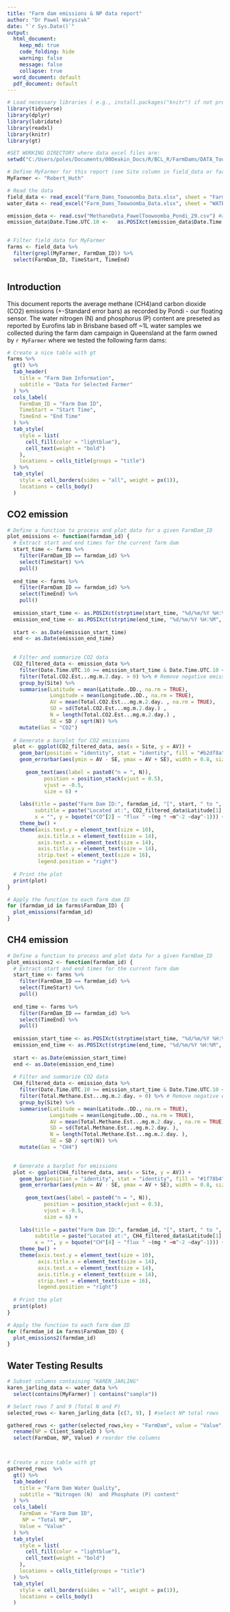 ```yaml
---
title: "Farm dam emissions & NP data report"
author: "Dr Pawel Waryszak"
date: "`r Sys.Date()`"
output:
  html_document:
    keep_md: true
    code_folding: hide
    warning: false
    message: false
    collapse: true
  word_document: default
  pdf_document: default
---
```



```r

# Load necessary libraries ( e.g., install.packages("knitr") if not present on your comp)
library(tidyverse)
library(dplyr)
library(lubridate)
library(readxl)
library(knitr)
library(gt)

#SET WORKING DIRECTORY where data excel files are:
setwd("C:/Users/poles/Documents/00Deakin_Docs/R/BCL_R/FarmDams/DATA_Toowoomba")

# Define MyFarmer for this report (see Site column in field_data or farmers names)
MyFarmer <- "Robert_Huth"

# Read the data
field_data <- read_excel("Farm_Dams_Toowoomba_Data.xlsx", sheet = "FarmDams") #continuously updated on TEAMs (see TealCarbonGroup)
water_data <- read_excel("Farm_Dams_Toowoomba_Data.xlsx", sheet = "WATER_DATA") #continuously updated on TEAMs (see TealCarbonGroup)

emission_data <- read.csv("MethaneData_PawelToowoomba_Pondi_29.csv") #also on Teams downloaded from deployed Pondi.
emission_data$Date.Time.UTC.10 <-   as.POSIXct(emission_data$Date.Time.UTC.10 ,"%d/%m/%Y %H:%M",  tz="UTC")#convert to time format that R can  work with


# Filter field_data for MyFarmer
farms <- field_data %>% 
  filter(grepl(MyFarmer, FarmDam_ID)) %>% 
  select(FarmDam_ID, TimeStart, TimeEnd)



```


## Introduction

This document reports the average methane (CH4)and carbon dioxide (CO2) emissions (+-Standard error bars) as recorded by Pondi - our floating sensor. The water nitrogen (N) and phosphorus (P) content are preseted as reported by Eurofins lab in Brisbane based off ~1L water samples we collected  during the farm dam campaign in Queensland at the farm owned by `r MyFarmer` where we tested the following farm dams:

```r

# Create a nice table with gt
farms %>%
  gt() %>%
  tab_header(
    title = "Farm Dam Information",
    subtitle = "Data for Selected Farmer"
  ) %>%
  cols_label(
    FarmDam_ID = "Farm Dam ID",
    TimeStart = "Start Time",
    TimeEnd = "End Time"
  ) %>%
  tab_style(
    style = list(
      cell_fill(color = "lightblue"),
      cell_text(weight = "bold")
    ),
    locations = cells_title(groups = "title")
  ) %>%
  tab_style(
    style = cell_borders(sides = "all", weight = px(1)),
    locations = cells_body()
  )


```


## CO2 emission

```r

# Define a function to process and plot data for a given FarmDam_ID
plot_emissions <- function(farmdam_id) {
  # Extract start and end times for the current farm dam
  start_time <- farms %>% 
    filter(FarmDam_ID == farmdam_id) %>% 
    select(TimeStart) %>% 
    pull()
  
  end_time <- farms %>% 
    filter(FarmDam_ID == farmdam_id) %>% 
    select(TimeEnd) %>% 
    pull()
  
  emission_start_time <- as.POSIXct(strptime(start_time, "%d/%m/%Y %H:%M", tz="UTC"))
  emission_end_time <- as.POSIXct(strptime(end_time, "%d/%m/%Y %H:%M", tz="UTC"))
  
  start <- as.Date(emission_start_time)
  end <- as.Date(emission_end_time)
  

  # Filter and summarize CO2 data
  CO2_filtered_data <- emission_data %>% 
    filter(Date.Time.UTC.10 >= emission_start_time & Date.Time.UTC.10 <= emission_end_time) %>% 
    filter(Total.CO2.Est...mg.m.2.day. > 0) %>% # Remove negative emission logs
    group_by(Site) %>%
    summarise(Latitude = mean(Latitude..DD., na.rm = TRUE),
              Longitude = mean(Longitude..DD., na.rm = TRUE),
              AV = mean(Total.CO2.Est...mg.m.2.day. , na.rm = TRUE),
              SD = sd(Total.CO2.Est...mg.m.2.day.) ,
              N = length(Total.CO2.Est...mg.m.2.day.) ,
              SE = SD / sqrt(N)) %>%
    mutate(Gas = "CO2")
  
  # Generate a barplot for CO2 emissions
  plot <- ggplot(CO2_filtered_data, aes(x = Site, y = AV)) +
    geom_bar(position = "identity", stat = "identity", fill = "#b2df8a") +
    geom_errorbar(aes(ymin = AV - SE, ymax = AV + SE), width = 0.8, size = 1.1) +
    
      geom_text(aes(label = paste0("n = ", N)), 
            position = position_stack(vjust = 0.5), 
            vjust = -0.5, 
            size = 6) +
    
    labs(title = paste("Farm Dam ID:", farmdam_id, "[", start, " to ", end, "]"),
         subtitle = paste("Located at:", CO2_filtered_data$Latitude[1], ",", CO2_filtered_data$Longitude[1]),
         x = "", y = bquote("CO"[2] ~ "flux " ~(mg * ~m^-2 ~day^-1))) +
    theme_bw() +
    theme(axis.text.y = element_text(size = 10),
          axis.title.x = element_text(size = 14),
          axis.text.x = element_text(size = 14),
          axis.title.y = element_text(size = 14),
          strip.text = element_text(size = 16),
          legend.position = "right")
  
  # Print the plot
  print(plot)
}

# Apply the function to each farm dam ID
for (farmdam_id in farms$FarmDam_ID) {
  plot_emissions(farmdam_id)
}
```



## CH4 emission

```r

# Define a function to process and plot data for a given FarmDam_ID
plot_emissions2 <- function(farmdam_id) {
  # Extract start and end times for the current farm dam
  start_time <- farms %>% 
    filter(FarmDam_ID == farmdam_id) %>% 
    select(TimeStart) %>% 
    pull()
  
  end_time <- farms %>% 
    filter(FarmDam_ID == farmdam_id) %>% 
    select(TimeEnd) %>% 
    pull()
  
  emission_start_time <- as.POSIXct(strptime(start_time, "%d/%m/%Y %H:%M", tz="UTC"))
  emission_end_time <- as.POSIXct(strptime(end_time, "%d/%m/%Y %H:%M", tz="UTC"))
  
  start <- as.Date(emission_start_time)
  end <- as.Date(emission_end_time)
  
  # Filter and summarize CO2 data
  CH4_filtered_data <- emission_data %>% 
    filter(Date.Time.UTC.10 >= emission_start_time & Date.Time.UTC.10 <= emission_end_time) %>% 
    filter(Total.Methane.Est...mg.m.2.day. > 0) %>% # Remove negative emission logs
    group_by(Site) %>%
    summarise(Latitude = mean(Latitude..DD., na.rm = TRUE),
              Longitude = mean(Longitude..DD., na.rm = TRUE),
              AV = mean(Total.Methane.Est...mg.m.2.day. , na.rm = TRUE),
              SD = sd(Total.Methane.Est...mg.m.2.day. ),
              N = length(Total.Methane.Est...mg.m.2.day. ),
              SE = SD / sqrt(N)) %>%
    mutate(Gas = "CH4")
  

  # Generate a barplot for emissions
  plot <- ggplot(CH4_filtered_data, aes(x = Site, y = AV)) +
    geom_bar(position = "identity", stat = "identity", fill = "#1f78b4") +
    geom_errorbar(aes(ymin = AV - SE, ymax = AV + SE), width = 0.8, size = 1.1) +
    
      geom_text(aes(label = paste0("n = ", N)), 
            position = position_stack(vjust = 0.5), 
            vjust = -0.5, 
            size = 6) +
    
    labs(title = paste("Farm Dam ID:", farmdam_id, "[", start, " to ", end, "]"),
         subtitle = paste("Located at:", CH4_filtered_data$Latitude[1], ",", CH4_filtered_data$Longitude[1]),
         x = "", y = bquote("CH"[4] ~ "flux " ~(mg * ~m^-2 ~day^-1))) +
    theme_bw() +
    theme(axis.text.y = element_text(size = 10),
          axis.title.x = element_text(size = 14),
          axis.text.x = element_text(size = 14),
          axis.title.y = element_text(size = 14),
          strip.text = element_text(size = 16),
          legend.position = "right")
  
  # Print the plot
  print(plot)
}

# Apply the function to each farm dam ID
for (farmdam_id in farms$FarmDam_ID) {
  plot_emissions2(farmdam_id)
}
```

## Water Testing Results

```r
# Subset columns containing "KAREN_JARLING"
karen_jarling_data <- water_data %>%
  select(contains(MyFarmer) | contains("sample"))

# Select rows 7 and 9 (Total N and P)
selected_rows <- karen_jarling_data [c(7, 9), ] #select NP total rows

gathered_rows <- gather(selected_rows,key = "FarmDam", value = "Value",-Client_SampleID) %>%
  rename(NP = Client_SampleID ) %>% 
  select(FarmDam, NP, Value) # reorder the columns



# Create a nice table with gt
gathered_rows  %>%
  gt() %>%
  tab_header(
    title = "Farm Dam Water Quality",
    subtitle = "Nitrogen (N)  and Phosphate (P) content"
  ) %>%
  cols_label(
    FarmDam = "Farm Dam ID",
     NP = "Total NP",
    Value = "Value"
  ) %>%
  tab_style(
    style = list(
      cell_fill(color = "lightblue"),
      cell_text(weight = "bold")
    ),
    locations = cells_title(groups = "title")
  ) %>%
  tab_style(
    style = cell_borders(sides = "all", weight = px(1)),
    locations = cells_body()
  )
```

